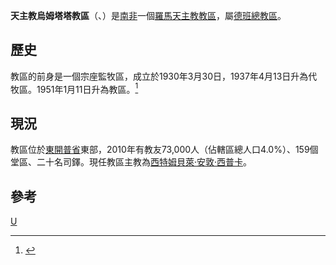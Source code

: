 {{Infobox Roman Catholic diocese
|Roman Catholic Diocese of = 天主教烏姆塔塔教區
|Latin name of diocese = Dioecesis Umtatana
|image = 
|caption = 
|location = [[南非|南非]]
|territory = 東開普省東部
|population = 73,000
|rite = 拉丁禮
|patron = 
|province = 德班
|established = 1954年
|cathedral = 諸聖主教座堂
|副主教座堂 =
|leadership = 主教
|website = [http://dioceseofmthatha.mariannhillmedia.org/category/diocese-of-mthatha/ 官方網頁]
|教宗= 
|metropolitan =
|ordinary = 西特姆貝萊·安敦·西普卡
|coadjutor bishop = 
|emeritus = 
}}
'''天主教烏姆塔塔教區'''（{{lang-la|Dioecesis Umtatana}}、{{lang-en|Roman Catholic Diocese of Umtata}}）是[[南非|南非]]一個[[羅馬天主教|羅馬天主教]][[教區|教區]]，屬[[天主教德班總教區|德班總教區]]。

==歷史==
教區的前身是一個宗座監牧區，成立於1930年3月30日，1937年4月13日升為代牧區。1951年1月11日升為教區。<ref>{{cite journal
|journal=[[宗座公報|宗座公報]]
|publisher=梵蒂岡出版社
|date=1951年
|volume=43
|title=''Suprema Nobis''
|page=257
|url=http://www.vatican.va/archive/aas/documents/AAS%2043%20%5B1951%5D%20-%20ocr.pdf
|access-date=2014-02-03
|archive-date=2012-08-09
|archive-url=https://www.webcitation.org/69mL2255U?url=http://www.vatican.va/archive/aas/documents/AAS%2043%20%5B1951%5D%20-%20ocr.pdf
|dead-url=no
}}</ref>

==現況==
教區位於[[東開普省|東開普省]]東部，2010年有教友73,000人（佔轄區總人口4.0%）、159個堂區、二十名司鐸。現任教區主教為[[西特姆貝萊·安敦·西普卡|西特姆貝萊·安敦·西普卡]]。

==參考==
{{reflist}}

{{南非天主教教區}}
[[Category:南非天主教教區|U]]